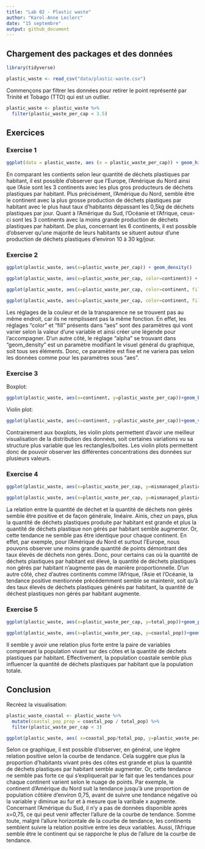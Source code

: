 ```yaml
---
title: "Lab 02 - Plastic waste"
author: "Karol-Anne Leclerc"
date: "15 septembre"
output: github_document
---
```


## Chargement des packages et des données

```r
library(tidyverse) 
```

```r
plastic_waste <- read_csv("data/plastic-waste.csv")
```

Commençons par filtrer les données pour retirer le point représenté par Trinité et Tobago (TTO) qui est un outlier.

```r
plastic_waste <- plastic_waste %>%
  filter(plastic_waste_per_cap < 3.5)
```


## Exercices

### Exercise 1

```r
ggplot(data = plastic_waste, aes (x = plastic_waste_per_cap)) + geom_histogram(binwidth = 0.2) + facet_wrap("continent")
```

En comparant les contients selon leur quantité de déchets plastiques par habitant, il est possible d'observer que l'Europe, l'Amérique du Nord ainsi que l'Asie sont les 3 continents avec les plus gros producteurs de déchets plastiques par habitant. Plus précisément, l'Amérique du Nord, semble être le continent avec la plus grosse production de déchets plastiques par habitant avec le plus haut taux d'habitants dépassant les 0,5kg de déchets plastiques par jour. Quant à l'Amérique du Sud, l'Océanie et l'Afrique, ceux-ci sont les 3 continents avec la moins grande production de déchets plastiques par habitant. De plus, concernant les 6 continents, il est possible d'observer qu'une majorité de leurs habitants se situent autour d'une production de déchets plastiques d'environ 10 à 30 kg/jour.

### Exercise 2

```r
ggplot(plastic_waste, aes(x=plastic_waste_per_cap)) + geom_density()

ggplot(plastic_waste, aes(x=plastic_waste_per_cap, color=continent)) + geom_density(linewidth=0.25)

ggplot(plastic_waste, aes(x=plastic_waste_per_cap, color=continent, fill=continent)) + geom_density(linewidth=0.25)

ggplot(plastic_waste, aes(x=plastic_waste_per_cap, color=continent, fill=continent)) + geom_density(alpha=0.25, linewidth=0.25)
```

Les réglages de la couleur et de la transparence ne se trouvent pas au même endroit, car ils ne remplissent pas la même fonction. En effet, les réglages "color" et "fill" présents dans "aes" sont des paramètres qui vont varier selon la valeur d'une variable et ainsi créer une légende pour l'accompagner. D'un autre côté, le réglage "alpha" se trouvant dans "geom_density" est un paramètre modifiant le visuel général du graphique, soit tous ses éléments. Donc, ce paramètre est fixe et ne variera pas selon les données comme pour les paramètres sous "aes".  

### Exercise 3

Boxplot:

```r
ggplot(plastic_waste, aes(x=continent, y=plastic_waste_per_cap))+geom_boxplot()
```

Violin plot:

```r
ggplot(plastic_waste, aes(x=continent, y=plastic_waste_per_cap))+geom_violin()
```

Contrairement aux boxplots, les violin plots permettent d'avoir une meilleur visualisation de la distribution des données, soit certaines variations vu sa structure plus variable que les rectangles/boites. Les violin plots permettent donc de pouvoir observer les différentes concentrations des données sur plusieurs valeurs. 

### Exercise 4


```r
ggplot(plastic_waste, aes(x=plastic_waste_per_cap, y=mismanaged_plastic_waste_per_cap))+geom_point()

ggplot(plastic_waste, aes(x=plastic_waste_per_cap, y=mismanaged_plastic_waste_per_cap, colour = continent))+geom_point()
```

La relation entre la quantité de déchet et la quantité de déchets non gérés semble être positive et de façon générale, linéaire. Ainis, chez un pays, plus la quantité de déchets plastiques produite par habitant est grande et plus la quantité de déchets plastique non gérés par habitant semble augmenter.
Or, cette tendance ne semble pas être identique pour chaque continent. En effet, par exemple, pour l'Amérique du Nord et surtout l'Europe, nous pouvons observer une moins grande quantité de points démontrant des taux élevés de déchets non gérés. Donc, pour certains cas où la quantité de déchets plastiques par habitant est élevé, la quantité de déchets plastiques non gérés par habitant n'augmente pas de manière proportionnelle. D'un autre côté, chez d'autres continents comme l'Afrique, l'Asie et l'Océanie, la tendance positive mentionnée précédemment semble se maintenir, soit qu'à des taux élevés de déchets plastiques générés par habitant, la quantité de déchest plastiques non gérés par habitant augmente.

### Exercise 5


```r
ggplot(plastic_waste, aes(x=plastic_waste_per_cap, y=total_pop))+geom_point()
```

```r
ggplot(plastic_waste, aes(x=plastic_waste_per_cap, y=coastal_pop))+geom_point()
```

Il semble y avoir une relation plus forte entre la paire de variables comprenant la population vivant sur des côtes et la quantité de déchets plastiques par habitant. Effectivement, la population coastale semble plus influencer la quantité de déchets plastiques par habitant que la population totale. 

## Conclusion

Recréez la visualisation:

```r
plastic_waste_coastal <- plastic_waste %>% 
  mutate(coastal_pop_prop = coastal_pop / total_pop) %>%
  filter(plastic_waste_per_cap < 3)

ggplot(plastic_waste, aes( x=coastal_pop/total_pop, y=plastic_waste_per_cap))+geom_point(aes(colour = continent)) +geom_smooth(method = loess, se=TRUE, color="black") +labs(title = "Quantité de déchets plastiques vs Proportion de la population côtière", subtitle = "Selon le continent", y="Nombre de déchets plastiques par habitant", x="Proportion de la population côtière (Coastal / total population)", colour="Continent")
```
Selon ce graphique, il est possible d'observer, en général, une légère relation positive selon la courbe de tendance. Cela suggère que plus la proportion d'habitants vivant près des côtes est grande et plus la quantité de déchets plastiques par habitant semble augmenter. Or, cette tendance ne semble pas forte ce qui s'expliquerait par le fait que les tendances pour chaque continent varient selon le nuage de points. Par exemple, le continent d'Amérique du Nord suit la tendance jusqu'à une proportion de population côtière d'environ 0,75, avant de suivre une tendance négative où la variable y diminue au fur et à mesure que la varibale x augmente. Concernant l'Amérique du Sud, il n'y a pas de données disponible après x=0,75, ce qui peut venir affecter l'allure de la courbe de tendance. Somme toute, malgré l'allure horizontale de la courbe de tendance, les continents semblent suivre la relation positive entre les deux variables. Aussi, l'Afrique semble être le continent qui se rapporche le plus de l'allure de la courbe de tendance.